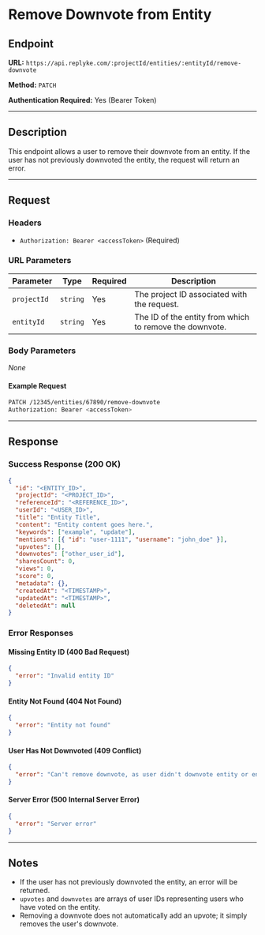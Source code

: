 
# Remove Downvote from Entity

## Endpoint

**URL:** `https://api.replyke.com/:projectId/entities/:entityId/remove-downvote`

**Method:** `PATCH`

**Authentication Required:** Yes (Bearer Token)

----------

## Description

This endpoint allows a user to remove their downvote from an entity. If the user has not previously downvoted the entity, the request will return an error.

----------

## Request

### Headers

-   `Authorization: Bearer <accessToken>` (Required)

### URL Parameters

| Parameter    | Type     | Required | Description |
|-------------|----------|----------|-------------|
| `projectId` | `string` | Yes      | The project ID associated with the request. |
| `entityId`  | `string` | Yes      | The ID of the entity from which to remove the downvote. |

### Body Parameters

_None_

#### Example Request

```sh
PATCH /12345/entities/67890/remove-downvote
Authorization: Bearer <accessToken>
```

----------

## Response

### Success Response (200 OK)

```json
{
  "id": "<ENTITY_ID>",
  "projectId": "<PROJECT_ID>",
  "referenceId": "<REFERENCE_ID>",
  "userId": "<USER_ID>",
  "title": "Entity Title",
  "content": "Entity content goes here.",
  "keywords": ["example", "update"],
  "mentions": [{ "id": "user-1111", "username": "john_doe" }],
  "upvotes": [],
  "downvotes": ["other_user_id"],
  "sharesCount": 0,
  "views": 0,
  "score": 0,
  "metadata": {},
  "createdAt": "<TIMESTAMP>",
  "updatedAt": "<TIMESTAMP>",
  "deletedAt": null
}
```

### Error Responses

#### Missing Entity ID (400 Bad Request)

```json
{
  "error": "Invalid entity ID"
}
```

#### Entity Not Found (404 Not Found)

```json
{
  "error": "Entity not found"
}
```

#### User Has Not Downvoted (409 Conflict)

```json
{
  "error": "Can't remove downvote, as user didn't downvote entity or entity not found"
}
```

#### Server Error (500 Internal Server Error)

```json
{
  "error": "Server error"
}
```

----------

## Notes

-   If the user has not previously downvoted the entity, an error will be returned.
-   `upvotes` and `downvotes` are arrays of user IDs representing users who have voted on the entity.
-   Removing a downvote does not automatically add an upvote; it simply removes the user's downvote.